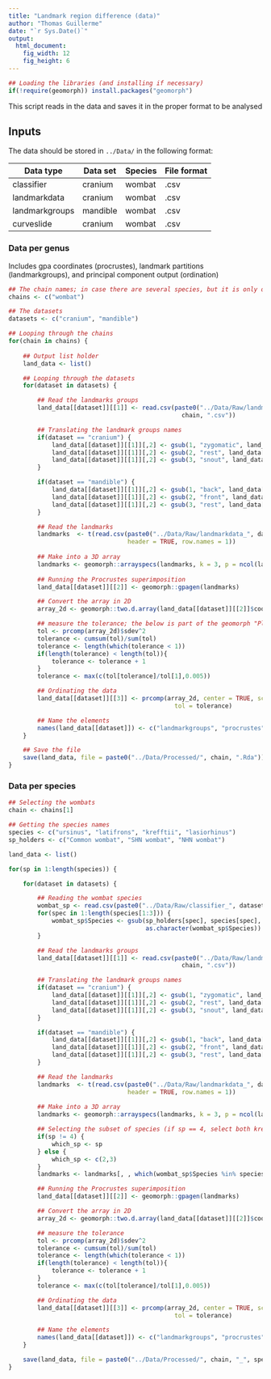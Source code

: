 ```yaml
---
title: "Landmark region difference (data)"
author: "Thomas Guillerme"
date: "`r Sys.Date()`"
output:
  html_document:
    fig_width: 12
    fig_height: 6
---
```


```r
## Loading the libraries (and installing if necessary)
if(!require(geomorph)) install.packages("geomorph")
```

This script reads in the data and saves it in the proper format to be analysed

## Inputs

The data should be stored in `../Data/` in the following format:

Data type | Data set | Species | File format
----------|----------|---------|------------
classifier|  cranium|wombat|.csv
landmarkdata | cranium  | wombat | .csv
landmarkgroups | mandible | wombat |.csv
curveslide|cranium|wombat|.csv



### Data per genus

Includes gpa coordinates (procrustes), landmark partitions (landmarkgroups), and principal component output (ordination)

```r
## The chain names; in case there are several species, but it is only one species here
chains <- c("wombat")

## The datasets
datasets <- c("cranium", "mandible")

## Looping through the chains
for(chain in chains) {
    
    ## Output list holder
    land_data <- list()

    ## Looping through the datasets
    for(dataset in datasets) {

        ## Read the landmarks groups
        land_data[[dataset]][[1]] <- read.csv(paste0("../Data/Raw/landmarkgroups_", dataset, "_",
                                                chain, ".csv"))

        ## Translating the landmark groups names
        if(dataset == "cranium") {
            land_data[[dataset]][[1]][,2] <- gsub(1, "zygomatic", land_data[[dataset]][[1]][,2])
            land_data[[dataset]][[1]][,2] <- gsub(2, "rest", land_data[[dataset]][[1]][,2])
            land_data[[dataset]][[1]][,2] <- gsub(3, "snout", land_data[[dataset]][[1]][,2])
        }

        if(dataset == "mandible") {
            land_data[[dataset]][[1]][,2] <- gsub(1, "back", land_data[[dataset]][[1]][,2])
            land_data[[dataset]][[1]][,2] <- gsub(2, "front", land_data[[dataset]][[1]][,2])
            land_data[[dataset]][[1]][,2] <- gsub(3, "rest", land_data[[dataset]][[1]][,2])
        }

        ## Read the landmarks
        landmarks  <- t(read.csv(paste0("../Data/Raw/landmarkdata_", dataset, "_", chain, ".csv"),
                                 header = TRUE, row.names = 1))
        
        ## Make into a 3D array
        landmarks <- geomorph::arrayspecs(landmarks, k = 3, p = ncol(landmarks)/3)
        
        ## Running the Procrustes superimposition
        land_data[[dataset]][[2]] <- geomorph::gpagen(landmarks)

        ## Convert the array in 2D
        array_2d <- geomorph::two.d.array(land_data[[dataset]][[2]]$coords)

        ## measure the tolerance; the below is part of the geomorph "PlotTangentSpace" code
        tol <- prcomp(array_2d)$sdev^2
        tolerance <- cumsum(tol)/sum(tol)
        tolerance <- length(which(tolerance < 1)) 
        if(length(tolerance) < length(tol)){
            tolerance <- tolerance + 1
        }
        tolerance <- max(c(tol[tolerance]/tol[1],0.005))

        ## Ordinating the data
        land_data[[dataset]][[3]] <- prcomp(array_2d, center = TRUE, scale. = FALSE, retx = TRUE,
                                              tol = tolerance)

        ## Name the elements
        names(land_data[[dataset]]) <- c("landmarkgroups", "procrustes", "ordination")
    }

    ## Save the file
    save(land_data, file = paste0("../Data/Processed/", chain, ".Rda"))
}
```

### Data per species

```r
## Selecting the wombats
chain <- chains[1]

## Getting the species names
species <- c("ursinus", "latifrons", "krefftii", "lasiorhinus")
sp_holders <- c("Common wombat", "SHN wombat", "NHN wombat")

land_data <- list()

for(sp in 1:length(species)) {

    for(dataset in datasets) {

        ## Reading the wombat species
        wombat_sp <- read.csv(paste0("../Data/Raw/classifier_", dataset, "_wombat.csv"))
        for(spec in 1:length(species[1:3])) {
            wombat_sp$Species <- gsub(sp_holders[spec], species[spec],
                                      as.character(wombat_sp$Species))
        }

        ## Read the landmarks groups
        land_data[[dataset]][[1]] <- read.csv(paste0("../Data/Raw/landmarkgroups_", dataset, "_",
                                                chain, ".csv"))

        ## Translating the landmark groups names
        if(dataset == "cranium") {
            land_data[[dataset]][[1]][,2] <- gsub(1, "zygomatic", land_data[[dataset]][[1]][,2])
            land_data[[dataset]][[1]][,2] <- gsub(2, "rest", land_data[[dataset]][[1]][,2])
            land_data[[dataset]][[1]][,2] <- gsub(3, "snout", land_data[[dataset]][[1]][,2])
        }

        if(dataset == "mandible") {
            land_data[[dataset]][[1]][,2] <- gsub(1, "back", land_data[[dataset]][[1]][,2])
            land_data[[dataset]][[1]][,2] <- gsub(2, "front", land_data[[dataset]][[1]][,2])
            land_data[[dataset]][[1]][,2] <- gsub(3, "rest", land_data[[dataset]][[1]][,2])
        }

        ## Read the landmarks
        landmarks  <- t(read.csv(paste0("../Data/Raw/landmarkdata_", dataset, "_", chain, ".csv"),
                                 header = TRUE, row.names = 1))
        
        ## Make into a 3D array
        landmarks <- geomorph::arrayspecs(landmarks, k = 3, p = ncol(landmarks)/3)

        ## Selecting the subset of species (if sp == 4, select both krefftii and latifrons)
        if(sp != 4) {
            which_sp <- sp
        } else {
            which_sp <- c(2,3)
        }
        landmarks <- landmarks[, , which(wombat_sp$Species %in% species[which_sp])]

        ## Running the Procrustes superimposition
        land_data[[dataset]][[2]] <- geomorph::gpagen(landmarks)

        ## Convert the array in 2D
        array_2d <- geomorph::two.d.array(land_data[[dataset]][[2]]$coords)

        ## measure the tolerance
        tol <- prcomp(array_2d)$sdev^2
        tolerance <- cumsum(tol)/sum(tol)
        tolerance <- length(which(tolerance < 1)) 
        if(length(tolerance) < length(tol)){
            tolerance <- tolerance + 1
        }
        tolerance <- max(c(tol[tolerance]/tol[1],0.005))

        ## Ordinating the data
        land_data[[dataset]][[3]] <- prcomp(array_2d, center = TRUE, scale. = FALSE, retx = TRUE,
                                              tol = tolerance)

        ## Name the elements
        names(land_data[[dataset]]) <- c("landmarkgroups", "procrustes", "ordination")
    }

    save(land_data, file = paste0("../Data/Processed/", chain, "_", species[sp], ".Rda"))
}
```